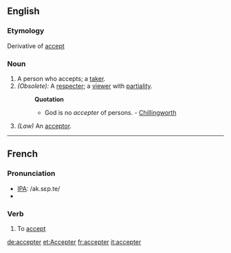 == English ==
===Etymology===
Derivative of [[accept]]
===Noun===
#A person who accepts; a [[taker]].
#''(Obsolete):'' A [[respecter]]; a [[viewer]] with [[partiality]]. 
#:'''Quotation'''
#:*God is no ''accepter'' of persons. - [[Chillingworth]] 
#''(Law)'' An [[acceptor]].
----
==French==
=== Pronunciation ===
*[[IPA]]: /ak.sɛp.te/
*{{audio|Fr-accepter-fr-Paris.ogg|Audio (FR)}}

===Verb===
#To [[accept]]

[[de:accepter]]
[[et:Accepter]]
[[fr:accepter]]
[[it:accepter]]